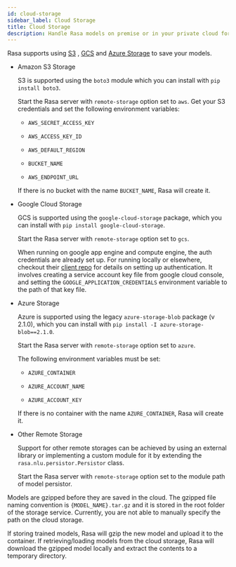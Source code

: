 ```yaml
---
id: cloud-storage
sidebar_label: Cloud Storage
title: Cloud Storage
description: Handle Rasa models on premise or in your private cloud for GDPR-compliant intent recognition and entity extraction.
---
```


Rasa supports using [S3](https://aws.amazon.com/s3/) ,
[GCS](https://cloud.google.com/storage/) and [Azure Storage](https://azure.microsoft.com/services/storage/) to save your models.

* Amazon S3 Storage

  S3 is supported using the `boto3` module which you can
  install with `pip install boto3`.

  Start the Rasa server with `remote-storage` option set to
  `aws`. Get your S3 credentials and set the following
  environment variables:

    * `AWS_SECRET_ACCESS_KEY`

    * `AWS_ACCESS_KEY_ID`

    * `AWS_DEFAULT_REGION`

    * `BUCKET_NAME`

    * `AWS_ENDPOINT_URL`

  If there is no bucket with the name `BUCKET_NAME`, Rasa will create it.

* Google Cloud Storage

  GCS is supported using the `google-cloud-storage` package,
  which you can install with `pip install google-cloud-storage`.

  Start the Rasa server with `remote-storage` option set to `gcs`.

  When running on google app engine and compute engine, the auth
  credentials are already set up. For running locally or elsewhere,
  checkout their
  [client repo](https://github.com/GoogleCloudPlatform/python-docs-samples/tree/master/storage/cloud-client#authentication)
  for details on setting up authentication. It involves creating
  a service account key file from google cloud console,
  and setting the `GOOGLE_APPLICATION_CREDENTIALS` environment
  variable to the path of that key file.

* Azure Storage

  Azure is supported using the legacy `azure-storage-blob` package (v 2.1.0),
  which you can install with `pip install -I azure-storage-blob==2.1.0`.

  Start the Rasa server with `remote-storage` option set to `azure`.

  The following environment variables must be set:

    * `AZURE_CONTAINER`

    * `AZURE_ACCOUNT_NAME`

    * `AZURE_ACCOUNT_KEY`

  If there is no container with the name `AZURE_CONTAINER`, Rasa will create it.

* Other Remote Storage

  Support for other remote storages can be achieved by using an external library or implementing
  a custom module for it by extending the `rasa.nlu.persistor.Persistor` class.

  Start the Rasa server with ``remote-storage`` option set to the module path of model persistor.

Models are gzipped before they are saved in the cloud. The gzipped file naming convention
is `{MODEL_NAME}.tar.gz` and it is stored in the root folder of the storage service.
Currently, you are not able to manually specify the path on the cloud storage.

If storing trained models, Rasa will gzip the new model and upload it to the container. If retrieving/loading models
from the cloud storage, Rasa will download the gzipped model locally and extract the contents to a temporary directory.
